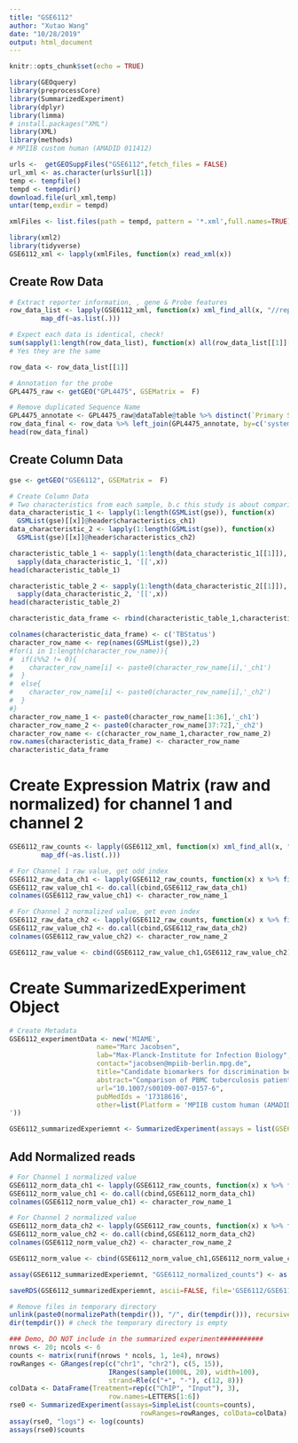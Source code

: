 ```yaml
---
title: "GSE6112"
author: "Xutao Wang"
date: "10/28/2019"
output: html_document
---
```


```r
knitr::opts_chunk$set(echo = TRUE)
```

```r
library(GEOquery)
library(preprocessCore)
library(SummarizedExperiment)
library(dplyr)
library(limma)
# install.packages("XML")
library(XML)
library(methods)
# MPIIB custom human (AMADID 011412)
```


```r
urls <-  getGEOSuppFiles("GSE6112",fetch_files = FALSE)
url_xml <- as.character(urls$url[1])
temp <- tempfile()
tempd <- tempdir()
download.file(url_xml,temp)
untar(temp,exdir = tempd)

xmlFiles <- list.files(path = tempd, pattern = '*.xml',full.names=TRUE);xmlFiles

library(xml2)
library(tidyverse)
GSE6112_xml <- lapply(xmlFiles, function(x) read_xml(x))
```

## Create Row Data
```r
# Extract reporter information, , gene & Probe features
row_data_list <- lapply(GSE6112_xml, function(x) xml_find_all(x, "//reporter") %>% map(xml_attrs) %>% 
        map_df(~as.list(.)))

# Expect each data is identical, check!
sum(sapply(1:length(row_data_list), function(x) all(row_data_list[[1]][,1] != row_data_list[[x]][,1])))
# Yes they are the same

row_data <- row_data_list[[1]]

# Annotation for the probe
GPL4475_raw <- getGEO("GPL4475", GSEMatrix =  F)

# Remove duplicated Sequence Name
GPL4475_annotate <- GPL4475_raw@dataTable@table %>% distinct(`Primary Sequence Name`, .keep_all = TRUE) %>% filter(`Primary Sequence Name`!='')
row_data_final <- row_data %>% left_join(GPL4475_annotate, by=c('systematic_name' = 'Primary Sequence Name')) %>% DataFrame()
head(row_data_final)
```

## Create Column Data
```r
gse <- getGEO("GSE6112", GSEMatrix =  F)

# Create Column Data
# Two characteristics from each sample, b.c this study is about comparison
data_characteristic_1 <- lapply(1:length(GSMList(gse)), function(x)  
  GSMList(gse)[[x]]@header$characteristics_ch1)
data_characteristic_2 <- lapply(1:length(GSMList(gse)), function(x)  
  GSMList(gse)[[x]]@header$characteristics_ch2)

characteristic_table_1 <- sapply(1:length(data_characteristic_1[[1]]), function(x) 
  sapply(data_characteristic_1, '[[',x)) 
head(characteristic_table_1)

characteristic_table_2 <- sapply(1:length(data_characteristic_2[[1]]), function(x) 
  sapply(data_characteristic_2, '[[',x)) 
head(characteristic_table_2)

characteristic_data_frame <- rbind(characteristic_table_1,characteristic_table_2) %>% DataFrame()

colnames(characteristic_data_frame) <- c('TBStatus')
character_row_name <- rep(names(GSMList(gse)),2)
#for(i in 1:length(character_row_name)){
#  if(i%%2 != 0){
#    character_row_name[i] <- paste0(character_row_name[i],'_ch1')
#  }
#  else{
#    character_row_name[i] <- paste0(character_row_name[i],'_ch2')
#  }
#}
character_row_name_1 <- paste0(character_row_name[1:36],'_ch1')
character_row_name_2 <- paste0(character_row_name[37:72],'_ch2')
character_row_name <- c(character_row_name_1,character_row_name_2)
row.names(characteristic_data_frame) <- character_row_name
characteristic_data_frame
```

# Create Expression Matrix (raw and normalized) for channel 1 and channel 2
```r
GSE6112_raw_counts <- lapply(GSE6112_xml, function(x) xml_find_all(x, "//signal") %>% map(xml_attrs) %>% 
        map_df(~as.list(.)))

# For Channel 1 raw value, get odd index
GSE6112_raw_data_ch1 <- lapply(GSE6112_raw_counts, function(x) x %>% filter(as.numeric(row.names(x))%%2 != 0) %>% dplyr::select(raw_value))
GSE6112_raw_value_ch1 <- do.call(cbind,GSE6112_raw_data_ch1) 
colnames(GSE6112_raw_value_ch1) <- character_row_name_1

# For Channel 2 normalized value, get even index
GSE6112_raw_data_ch2 <- lapply(GSE6112_raw_counts, function(x) x %>% filter(as.numeric(row.names(x))%%2 == 0) %>% dplyr::select(raw_value))
GSE6112_raw_value_ch2 <- do.call(cbind,GSE6112_raw_data_ch2) 
colnames(GSE6112_raw_value_ch2) <- character_row_name_2

GSE6112_raw_value <- cbind(GSE6112_raw_value_ch1,GSE6112_raw_value_ch2)
```

# Create SummarizedExperiment Object
```r
# Create Metadata
GSE6112_experimentData <- new('MIAME',
                      name="Marc Jacobsen",
                      lab="Max-Planck-Institute for Infection Biology",
                      contact="jacobsen@mpiib-berlin.mpg.de",
                      title="Candidate biomarkers for discrimination between infection and disease caused by Mycobacterium tuberculosis.",
                      abstract="Comparison of PBMC tuberculosis patients and healthy infected control donors via an reference RNA pool from non-infected controls",
                      url="10.1007/s00109-007-0157-6",
                      pubMedIds = '17318616',
                      other=list(Platform = 'MPIIB custom human (AMADID 011412): GPL4475
'))

GSE6112_summarizedExperiemnt <- SummarizedExperiment(assays = list(GSE6112_Non_normalized_counts= as.matrix(GSE6112_raw_value)), colData = characteristic_data_frame, rowData = row_data, metadata = list(GSE6112_experimentData)); GSE6112_summarizedExperiemnt

```

## Add Normalized reads
```r
# For Channel 1 normalized value
GSE6112_norm_data_ch1 <- lapply(GSE6112_raw_counts, function(x) x %>% filter(as.numeric(row.names(x))%%2 != 0) %>% dplyr::select(normalized_value))
GSE6112_norm_value_ch1 <- do.call(cbind,GSE6112_norm_data_ch1) 
colnames(GSE6112_norm_value_ch1) <- character_row_name_1

# For Channel 2 normalized value
GSE6112_norm_data_ch2 <- lapply(GSE6112_raw_counts, function(x) x %>% filter(as.numeric(row.names(x))%%2 == 0) %>% dplyr::select(normalized_value))
GSE6112_norm_value_ch2 <- do.call(cbind,GSE6112_norm_data_ch2) 
colnames(GSE6112_norm_value_ch2) <- character_row_name_2

GSE6112_norm_value <- cbind(GSE6112_norm_value_ch1,GSE6112_norm_value_ch2)

assay(GSE6112_summarizedExperiemnt, "GSE6112_normalized_counts") <- as.matrix(GSE6112_norm_value)
```

```r
saveRDS(GSE6112_summarizedExperiemnt, ascii=FALSE, file='GSE6112/GSE6112_summarizedExperiemnt.RDS')

# Remove files in temporary directory
unlink(paste0(normalizePath(tempdir()), "/", dir(tempdir())), recursive = TRUE)
dir(tempdir()) # check the temporary directory is empty
```







```r
### Demo, DO NOT include in the summarized experiment###########
nrows <- 20; ncols <- 6
counts <- matrix(runif(nrows * ncols, 1, 1e4), nrows)
rowRanges <- GRanges(rep(c("chr1", "chr2"), c(5, 15)),
                         IRanges(sample(1000L, 20), width=100),
                         strand=Rle(c("+", "-"), c(12, 8)))
colData <- DataFrame(Treatment=rep(c("ChIP", "Input"), 3),
                         row.names=LETTERS[1:6])
rse0 <- SummarizedExperiment(assays=SimpleList(counts=counts),
                                 rowRanges=rowRanges, colData=colData)
assay(rse0, "logs") <- log(counts)
assays(rse0)$counts
```


























































































